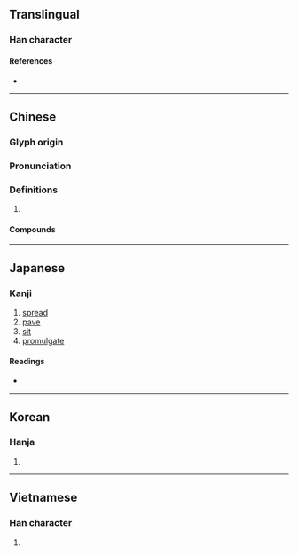{{character info/new}}
==Translingual==

===Han character===
{{Han char|rn=66|rad=攴|as=11|sn=15|four=58240|canj=ISOK|ids=⿰旉攵}}

====References====
* {{Han ref|kx=0474.530|dkj=13359|dj=0829.030|hdz=21473.070|uh=6577|ud=25975|bh=BCC5|bd=48325}}

----

==Chinese==
{{zh-forms}}

===Glyph origin===
{{Han etym}}

===Pronunciation===
{{zh-pron
|m=fū
|c=fu1
|mn=hu/qz,xm,zz:pho͘
|mn_note=hu - literary; pho͘ - vernacular
|mc=y
|oc=y
|cat=
}}

===Definitions===
{{zh-hanzi}}

# {{rfdef|zh}}

====Compounds====
{{zh-der|不敷|入不敷出|冷敷|冷敷法|外敷|播敷|敷佑|敷化|敷告|敷土|敷天|敷奏|敷布|敷張揚厲|敷彩泥塑|敷愉|敷掩|敷政|敷教|敷教明倫|敷文|敷料|敷施|敷暢|敷榮|敷求|敷治|敷演|敷粉|敷蓋物|敷藥|敷衍|敷衍了事|敷衍塞責|敷衍搪塞|敷衍故事|敷訓|敷設|敷陳|敷章|熱敷|羅敷|羅敷有夫|面如敷粉}}

----

==Japanese==

===Kanji===
{{ja-kanji|grade=c|rs=攴11}}

# [[spread]]
# [[pave]]
# [[sit]]
# [[promulgate]]

====Readings====
* {{ja-readings
|goon=ふ
|kanon=ふ
|kun=し-き, し-く}}

----

==Korean==

===Hanja===
{{ko-hanja|hangeul=부|eumhun=|rv=bu|mr=pu|y=pu}}

# {{defn|lang=ko|sort=攴11}}

----

==Vietnamese==

===Han character===
{{vi-hantu|[[phô]], [[phu]]|rs=攴11}}

# {{defn|lang=vi|sort=攴11}}
